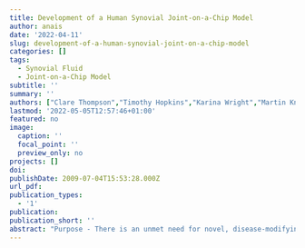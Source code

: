 ```yaml
---
title: Development of a Human Synovial Joint-on-a-Chip Model
author: anais
date: '2022-04-11'
slug: development-of-a-human-synovial-joint-on-a-chip-model
categories: []
tags:
  - Synovial Fluid
  - Joint-on-a-Chip Model
subtitle: ''
summary: ''
authors: ["Clare Thompson","Timothy Hopkins","Karina Wright","Martin Knight"]
lastmod: '2022-05-05T12:57:46+01:00'
featured: no
image:
  caption: ''
  focal_point: ''
  preview_only: no
projects: []
doi: 
publishDate: 2009-07-04T15:53:28.000Z
url_pdf:
publication_types:
  - '1'
publication: 
publication_short: ''
abstract: "Purpose - There is an unmet need for novel, disease-modifying pharmaceuticals for the treatment of osteoarthritis (OA). The development of such therapeutics is hampered by a lack of physiologically relevant preclinical models, which contributes to significant attrition in the drug development pipeline. Organ-on-a-chip technology can be utilised to generate new in vitro models with a greater capacity to replicate human physiology in health and disease. Our aim is to develop an organ-on-a-chip model of the human synovial joint. <br><br> Methods and Materials - A commercially available, two-channel, microfluidic chip (Chip-S1®, Emulate Inc) was used to develop the joint-on-a-chip model (Figure 1A). Primary human fibroblast-like synoviocytes (FLS) were cultured in the top channel within 10% Matrigel to replicate the intimal synovial lining layer, and primary human chondrocytes were cultured in the bottom channel within 2% agarose to mimic the articular cartilage (Figure 1A). After 24h, cell viability in the chip was assessed by live/dead (calcein AM/ethidium homodimer 1) staining. After 72 hours, cell morphology and cytoskeletal architecture was assessed by actin labelling. <br><br> Results - FLS and chondrocyte viability was maintained at 24h (Figure 1B) and exhibited appropriate cytoskeletal architecture at 72h (Figure 2). Chondrocytes demonstrated a characteristic spherical morphology and were distributed evenly throughout the agarose. FLS were fibroblastic and formed a single layer of cells within the top channel of the chip, over the dividing membrane (Figure 2). <br><br> Conclusion - The work presented here represents the early stages of development of a human synovial joint-on-a-chip and suggests that this model, built upon the Emulate Chip-S1®, is viable. Further validation of the model is currently ongoing. The Emulate system allows for the application of mechanical stimulation in the form of fluid shear and tensile strain and has numerous potential applications. For example, synovial inflammation can be mimicked through the addition of pro-inflammatory cytokines and drug (e.g. steroid) therapeutic efficacy can be screened."
---
```

